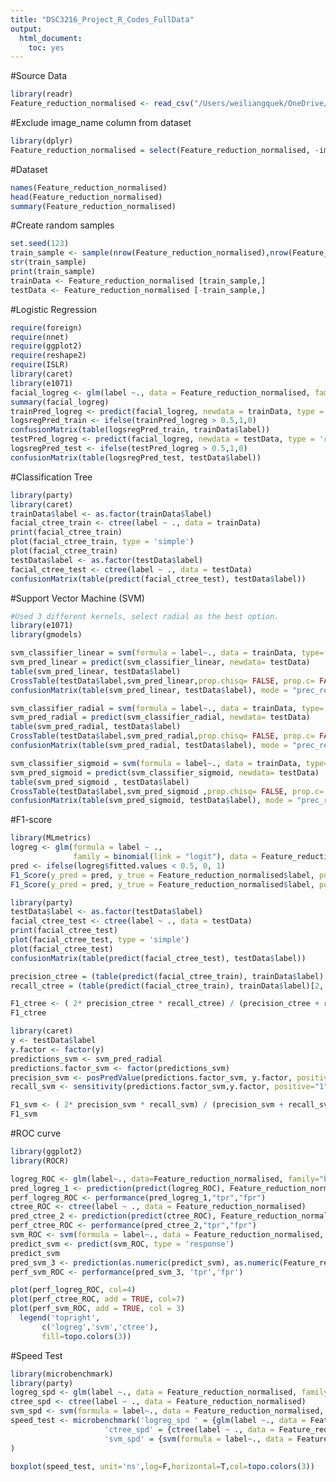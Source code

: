 ```yaml
---
title: "DSC3216_Project_R_Codes_FullData"
output: 
  html_document:
    toc: yes
---
```


#Source Data
```r
library(readr)
Feature_reduction_normalised <- read_csv("/Users/weiliangquek/OneDrive/Documents/National University of Singapore/AY2018-19 Year 3 Semester 2/DSC3216 Predictive Analytics in Business/Projects/Data/Feature_reduction_normalised.csv")
```

#Exclude image_name column from dataset
```r
library(dplyr)
Feature_reduction_normalised = select(Feature_reduction_normalised, -image_name)
```

#Dataset
```r
names(Feature_reduction_normalised)
head(Feature_reduction_normalised)
summary(Feature_reduction_normalised)
```

#Create random samples
```r
set.seed(123)
train_sample <- sample(nrow(Feature_reduction_normalised),nrow(Feature_reduction_normalised)*0.7)
str(train_sample)
print(train_sample)
trainData <- Feature_reduction_normalised [train_sample,]
testData <- Feature_reduction_normalised [-train_sample,]
```

#Logistic Regression
```r
require(foreign)
require(nnet)
require(ggplot2)
require(reshape2)
require(ISLR)
library(caret)
library(e1071)
facial_logreg <- glm(label ~., data = Feature_reduction_normalised, family = binomial, control = list(maxit = 50))
summary(facial_logreg)
trainPred_logreg <- predict(facial_logreg, newdata = trainData, type = 'response')
logsregPred_train <- ifelse(trainPred_logreg > 0.5,1,0)
confusionMatrix(table(logsregPred_train, trainData$label))
testPred_logreg <- predict(facial_logreg, newdata = testData, type = 'response')
logsregPred_test <- ifelse(testPred_logreg > 0.5,1,0)
confusionMatrix(table(logsregPred_test, testData$label)) 
```

#Classification Tree 
```r
library(party)
library(caret)
trainData$label <- as.factor(trainData$label)
facial_ctree_train <- ctree(label ~ ., data = trainData)
print(facial_ctree_train)
plot(facial_ctree_train, type = 'simple')
plot(facial_ctree_train)
testData$label <- as.factor(testData$label)
facial_ctree_test <- ctree(label ~ ., data = testData)
confusionMatrix(table(predict(facial_ctree_test), testData$label))
```

#Support Vector Machine (SVM)
```r
#Used 3 different kernels, select radial as the best option.
library(e1071)
library(gmodels)

svm_classifier_linear = svm(formula = label~., data = trainData, type= "C-classification", kernel = "linear")
svm_pred_linear = predict(svm_classifier_linear, newdata= testData)
table(svm_pred_linear, testData$label)
CrossTable(testData$label,svm_pred_linear,prop.chisq= FALSE, prop.c= FALSE, prop.r = FALSE)
confusionMatrix(table(svm_pred_linear, testData$label), mode = "prec_recall", positive = "1")

svm_classifier_radial = svm(formula = label~., data = trainData, type= "C-classification", kernel = "radial")
svm_pred_radial = predict(svm_classifier_radial, newdata= testData)
table(svm_pred_radial, testData$label)
CrossTable(testData$label,svm_pred_radial,prop.chisq= FALSE, prop.c= FALSE, prop.r = FALSE)
confusionMatrix(table(svm_pred_radial, testData$label), mode = "prec_recall", positive = "1")

svm_classifier_sigmoid = svm(formula = label~., data = trainData, type= "C-classification", kernel = "sigmoid")
svm_pred_sigmoid = predict(svm_classifier_sigmoid, newdata= testData)
table(svm_pred_sigmoid , testData$label)
CrossTable(testData$label,svm_pred_sigmoid ,prop.chisq= FALSE, prop.c= FALSE, prop.r = FALSE)
confusionMatrix(table(svm_pred_sigmoid, testData$label), mode = "prec_recall", positive = "1")
```

#F1-score
```r
library(MLmetrics)
logreg <- glm(formula = label ~ .,
              family = binomial(link = "logit"), data = Feature_reduction_normalised)
pred <- ifelse(logreg$fitted.values < 0.5, 0, 1)
F1_Score(y_pred = pred, y_true = Feature_reduction_normalised$label, positive = "0")
F1_Score(y_pred = pred, y_true = Feature_reduction_normalised$label, positive = "1")

library(party)
testData$label <- as.factor(testData$label)
facial_ctree_test <- ctree(label ~ ., data = testData)
print(facial_ctree_test)
plot(facial_ctree_test, type = 'simple')
plot(facial_ctree_test)
confusionMatrix(table(predict(facial_ctree_test), testData$label))

precision_ctree = (table(predict(facial_ctree_train), trainData$label)[2, "1"])/(table(predict(facial_ctree_train), trainData$label)[2, "1"]+table(predict(facial_ctree_train), trainData$label)[2, "0"])
recall_ctree = (table(predict(facial_ctree_train), trainData$label)[2, "1"])/((table(predict(facial_ctree_train), trainData$label)[2, "1"])+(table(predict(facial_ctree_train), trainData$label)[1, "1"]))

F1_ctree <- ( 2* precision_ctree * recall_ctree) / (precision_ctree + recall_ctree)
F1_ctree

library(caret)
y <- testData$label
y.factor <- factor(y)
predictions_svm <- svm_pred_radial 
predictions.factor_svm <- factor(predictions_svm)
precision_svm <- posPredValue(predictions.factor_svm, y.factor, positive="1")
recall_svm <- sensitivity(predictions.factor_svm,y.factor, positive="1")

F1_svm <- ( 2* precision_svm * recall_svm) / (precision_svm + recall_svm)
F1_svm

```

#ROC curve
```r
library(ggplot2)
library(ROCR)

logreg_ROC <- glm(label~., data=Feature_reduction_normalised, family="binomial")
pred_logreg_1 <- prediction(predict(logreg_ROC), Feature_reduction_normalised$label)
perf_logreg_ROC <- performance(pred_logreg_1,"tpr","fpr")
ctree_ROC <- ctree(label ~ ., data = Feature_reduction_normalised)
pred_ctree_2 <- prediction(predict(ctree_ROC), Feature_reduction_normalised$label)
perf_ctree_ROC <- performance(pred_ctree_2,"tpr","fpr")
svm_ROC <- svm(formula = label~., data = Feature_reduction_normalised, type= "C-classification", kernel = "radial")
predict_svm <- predict(svm_ROC, type = 'response')
predict_svm
pred_svm_3 <- prediction(as.numeric(predict_svm), as.numeric(Feature_reduction_normalised$label))
perf_svm_ROC <- performance(pred_svm_3, 'tpr','fpr')

plot(perf_logreg_ROC, col=4)
plot(perf_ctree_ROC, add = TRUE, col=7)
plot(perf_svm_ROC, add = TRUE, col = 3)
  legend('topright',
       c('logreg','svm','ctree'),
       fill=topo.colors(3))
```

#Speed Test
```r
library(microbenchmark)
library(party)
logreg_spd <- glm(label ~., data = Feature_reduction_normalised, family = binomial, control = list(maxit = 50))
ctree_spd <- ctree(label ~ ., data = Feature_reduction_normalised)
svm_spd <- svm(formula = label~., data = Feature_reduction_normalised, type= "C-classification", kernel = "radial")
speed_test <- microbenchmark('logreg_spd ' = {glm(label ~., data = Feature_reduction_normalised, family = binomial, control = list(maxit = 50))},
                     'ctree_spd' = {ctree(label ~ ., data = Feature_reduction_normalised)},
                     'svm_spd' = {svm(formula = label~., data = Feature_reduction_normalised, type= "C-classification", kernel = "radial")}
)

boxplot(speed_test, unit='ns',log=F,horizontal=T,col=topo.colors(3))
```